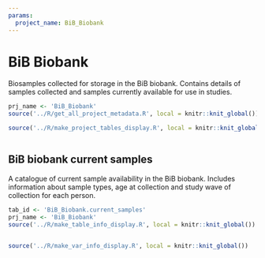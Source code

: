 ```yaml
---
params:
  project_name: BiB_Biobank
---
```






# BiB Biobank


Biosamples collected for storage in the BiB biobank. Contains details of samples collected and samples currently available for use in studies.



```r
prj_name <- 'BiB_Biobank'
source('../R/get_all_project_metadata.R', local = knitr::knit_global())
```



```r
source('../R/make_project_tables_display.R', local = knitr::knit_global())
```



```r

```





## BiB biobank current samples {#BiB_Biobank.current_samples}


A catalogue of current sample availability in the BiB biobank. Includes information about sample types, age at collection and study wave of collection for each person.



```r
tab_id <- 'BiB_Biobank.current_samples'
prj_name <- 'BiB_Biobank'
source('../R/make_table_info_display.R', local = knitr::knit_global())
```



```r

```



```r
source('../R/make_var_info_display.R', local = knitr::knit_global())
```



```r

```



